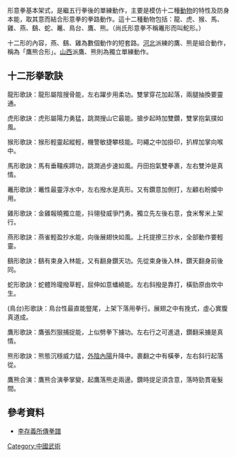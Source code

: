形意拳基本架式，是繼五行拳後的單練動作，主要是模仿十二種[[動物|動物]]的特性及防身本能，取其意而結合形意拳的拳路動作。這十二種動物包括：龍、虎、猴、馬、雞、燕、鷂、蛇、鼉、鳥台、鷹、熊。（尚氏形意拳不稱鼉形而叫鮀形。）

十二形的內容，燕、鷂、雞為數個動作的短套路。[[河北|河北]]派練的鷹、熊是組合動作，稱為「鷹熊合形」。[[山西|山西]]派鷹、熊則為獨立單練動作。


==十二形拳歌訣== 

龍形歌訣：龍形屬陰搜骨能，左右躍步用柔功。雙掌穿花加起落，兩腿抽換要靈通。 

虎形歌訣：虎形屬陽力勇猛，跳澗搜山它最能。搶步起時加雙鑽，雙掌抱氣撲如風。 

猴形歌訣：猴形輕靈起縱輕，機警敏捷攀枝能。叼繩之中加掛印，扒桿加掌向喉中。 

馬形歌訣：馬有垂韁疾蹄功，跳澗過步速如風。丹田抱氣雙拳裹，左右雙沖是真情。 

鼉形歌訣：鼉性最靈浮水中，左右撥水是真形。又有鑽意加側打，左顧右盼攔中用。 

雞形歌訣：金雞報曉獨立能，抖翎發威爭鬥勇。獨立先左後右意，食米奪米上架行。 

燕形歌訣：燕雀輕盈抄水能，向後展翅快如風。上托提撩三抄水，全部動作要輕靈。 

鷂形歌訣：鷂有束身入林能，又有翻身鑽天功。先從束身後入林，鑽天翻身前後同。 

蛇形歌訣：蛇體玲瓏撥草輕，屈伸如意蟠繞能。左右斜撥是靠打，橫勁原由坎中生。 

(鳥台)形歌訣：鳥台性最直能豎尾，上架下落用拳行。展翅之中有挽式，虛心實腹真道成。 

鷹形歌訣：鷹張烈狠捕捉能，上似劈拳下擄功。左右行之可進退，鑽翻采擄是真情。 

熊形歌訣：熊態沉穩威力猛，[[阴阳|外陰內陽]]升降中。裹翻之中有橫拳，左右斜行起落從。 

鷹熊合演：鷹熊合演拳掌變，起鷹落熊走兩邊。鑽時提足須含意，落時勁貫毫髮間。

==參考資料==
*[https://web.archive.org/web/20080401125948/http://www.geocities.com/kwongy64/other/o85.htm 李存義所傳拳譜]
[[Category:中國武術|Category:中國武術]]